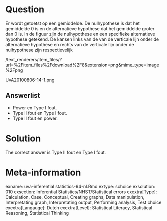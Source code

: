 Question
========

Er wordt getoetst op een gemiddelde. De nulhypothese is dat het gemiddelde 0 is en de alternatieve hypothese dat het gemiddelde groter dan 0 is. In de figuur zijn de nulhypothese en een specifieke alternatieve hypothese getekend. De kansen links van de van de verticale lijn onder de alternatieve hypothese en rechts van de verticale lijn onder de nulhypothese zijn respectievelijk 

 /text_renderers/item_files/?url=%2Fitem_files%2Fdownload%2F8&extension=png&mime_type=image%2Fpng 

 UvA20100806-14-1.png 

Answerlist
----------
* Power en Type I fout.
* Type II fout en Type I fout.
* Type II fout en power.

Solution
========

The correct answer is  Type II fout en Type I fout. 

Meta-information
================
exname: uva-inferential statistics-94-nl.Rmd 
extype: schoice 
exsolution: 010 
exsection: Inferential Statistics/NHST/Statistical errors
exextra[Type]: Calculation, Case, Conceptual, Creating graphs, Data manipulation, Interpretating graph, Interpretating output, Performing analysis, Test choice 
exextra[Langauge]: Dutch 
exextra[Level]: Statistical Literacy, Statistical Reasoning, Statistical Thinking 
